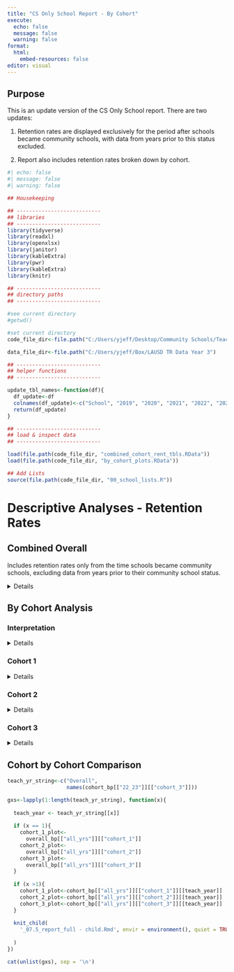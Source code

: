 ```yaml
---
title: "CS Only School Report - By Cohort"
execute:
  echo: false
  message: false
  warning: false
format: 
  html:
    embed-resources: false
editor: visual
---
```


## Purpose

This is an update version of the CS Only School report. There are two updates:

1.  Retention rates are displayed exclusively for the period after schools became community schools, with data from years prior to this status excluded.

2.  Report also includes retention rates broken down by cohort.

```r
#| echo: false
#| message: false
#| warning: false

## Housekeeping

## ---------------------------
## libraries
## ---------------------------
library(tidyverse)
library(readxl)
library(openxlsx)
library(janitor)
library(kableExtra)
library(pwr)
library(kableExtra)
library(knitr)

## ---------------------------
## directory paths
## ---------------------------

#see current directory
#getwd()

#set current directory
code_file_dir<-file.path("C:/Users/yjeff/Desktop/Community Schools/Teacher Retention Data","Analyses", "cs_teach_rent2","y3_data")

data_file_dir<-file.path("C:/Users/yjeff/Box/LAUSD TR Data Year 3")

## ---------------------------
## helper functions
## ---------------------------

update_tbl_names<-function(df){
  df_update<-df
  colnames(df_update)<-c("School", "2019", "2020", "2021", "2022", "2023")
  return(df_update)
}

## ---------------------------
## load & inspect data
## ---------------------------

load(file.path(code_file_dir, "combined_cohort_rent_tbls.RData"))
load(file.path(code_file_dir, "by_cohort_plots.RData"))

## Add Lists
source(file.path(code_file_dir, "00_school_lists.R"))
```

# Descriptive Analyses - Retention Rates

## Combined Overall

Includes retention rates only from the time schools became community schools, excluding data from years prior to their community school status.

<details>

```r
teach_yr_string<-names(combined_overall_bp[["22_23"]])

gxs<-lapply(1:length(teach_yr_string), function(x){
  
  teach_year <- teach_yr_string[[x]]
  plot_list_22_23<-combined_overall_bp[["22_23"]]
  plot_list_all_years<-combined_overall_bp[["all_yrs"]]
  rent_tbl<-combined_overall_rent_tbls

  knit_child(
    '_07.3_report_full - child.Rmd', envir = environment(), quiet = TRUE
    
  )
})

cat(unlist(gxs), sep = '\n')

```

</details>

## By Cohort Analysis

### Interpretation
<details>
Among teachers with 0–3 years of experience, retention patterns vary by cohort. Cohort 1 started with retention rates in the 70s, rising sharply to 95% in 2023. Cohort 2 began in the 80s but declined to the mid-70s by 2022–2023. Cohort 3 dropped from 90% in 2021 to 70% by 2023. Similar trends are seen among teachers with 4–5 years of experience.

For 6–10 year veterans, Cohort 1’s retention rates declined steadily from 2020 to 2023. Cohort 2 began at 100% but fell to the mid-80s to low-90s range. Cohort 3 rose from 58% in 2021 to 92% in 2022, then declined to 76% in 2023.

Among 11–15 year veterans, Cohort 1 maintained retention in the 80s throughout. Cohort 2 increased from 72% to 93%, while Cohort 3 dropped from 100% in 2021 to 75% in 2022 before rebounding to 90% in 2023.

For those with 15+ years, Cohorts 1 and 2 maintained steady retention in the high-80s and mid-80s, respectively. Cohort 3 saw a decline in retention from 2021 to 2023.
</details>

### Cohort 1
<details>

```r
#overall Cohort
teach_yr_string<-c("overall")

gxs<-lapply(1:length(teach_yr_string), function(x){
  
  teach_year <- teach_yr_string[[x]]
  plot_list_22_23<-overall_bp[["22_23"]][["cohort_1"]]
  plot_list_all_years<-overall_bp[["all_yrs"]][["cohort_1"]]
  rent_tbl<-cohort_overall_v2[["cohort_1"]]
  
  knit_child(
    '_07.4_report_full - child.Rmd', envir = environment(), quiet = TRUE
    
  )
})

cat(unlist(gxs), sep = '\n')
```


```r
teach_yr_string<-names(cohort_bp[["22_23"]][["cohort_1"]])

gxs<-lapply(1:length(teach_yr_string), function(x){
  
  teach_year <- teach_yr_string[[x]]
  plot_list_22_23<-cohort_bp[["22_23"]][["cohort_1"]]
  plot_list_all_years<-cohort_bp[["all_yrs"]][["cohort_1"]]
  rent_tbl<-cohort_overall_teach_exp_v2[["cohort_1"]]    
  

  knit_child(
    '_07.3_report_full - child.Rmd', envir = environment(), quiet = TRUE
    
  )
})

cat(unlist(gxs), sep = '\n')
```

</details>

### Cohort 2

<details>

```r
#overall Cohort
teach_yr_string<-c("overall")

gxs<-lapply(1:length(teach_yr_string), function(x){
  
  teach_year <- teach_yr_string[[x]]
  plot_list_22_23<-overall_bp[["22_23"]][["cohort_2"]]
  plot_list_all_years<-overall_bp[["all_yrs"]][["cohort_2"]]
  rent_tbl<-cohort_overall_v2[["cohort_2"]]
  
  knit_child(
    '_07.4_report_full - child.Rmd', envir = environment(), quiet = TRUE
    
  )
})

cat(unlist(gxs), sep = '\n')
```

```r
teach_yr_string<-names(cohort_bp[["22_23"]][["cohort_2"]])

gxs<-lapply(1:length(teach_yr_string), function(x){
  
  teach_year <- teach_yr_string[[x]]
  plot_list_22_23<-cohort_bp[["22_23"]][["cohort_2"]]
  plot_list_all_years<-cohort_bp[["all_yrs"]][["cohort_2"]]
  rent_tbl<-cohort_overall_teach_exp_v2[["cohort_2"]]

  knit_child(
    '_07.3_report_full - child.Rmd', envir = environment(), quiet = TRUE
    
  )
})

cat(unlist(gxs), sep = '\n')
```

</details>

### Cohort 3

<details>

```r
#overall Cohort
teach_yr_string<-c("overall")

gxs<-lapply(1:length(teach_yr_string), function(x){
  
  teach_year <- teach_yr_string[[x]]
  plot_list_22_23<-overall_bp[["22_23"]][["cohort_3"]]
  plot_list_all_years<-overall_bp[["all_yrs"]][["cohort_3"]]
  rent_tbl<-cohort_overall_v2[["cohort_3"]]
  
  knit_child(
    '_07.4_report_full - child.Rmd', envir = environment(), quiet = TRUE
    
  )
})

cat(unlist(gxs), sep = '\n')
```


```r
teach_yr_string<-names(cohort_bp[["22_23"]][["cohort_3"]])

gxs<-lapply(1:length(teach_yr_string), function(x){
  
  teach_year <- teach_yr_string[[x]]
  plot_list_22_23<-cohort_bp[["22_23"]][["cohort_3"]]
  plot_list_all_years<-cohort_bp[["all_yrs"]][["cohort_3"]]
  rent_tbl<-cohort_overall_teach_exp_v2[["cohort_3"]]

  knit_child(
    '_07.3_report_full - child.Rmd', envir = environment(), quiet = TRUE
    
  )
})

cat(unlist(gxs), sep = '\n')
```

</details>


## Cohort by Cohort Comparison

```r
teach_yr_string<-c("Overall",
                   names(cohort_bp[["22_23"]][["cohort_3"]]))

gxs<-lapply(1:length(teach_yr_string), function(x){
  
  teach_year <- teach_yr_string[[x]]
  
  if (x == 1){
    cohort_1_plot<-
      overall_bp[["all_yrs"]][["cohort_1"]]
    cohort_2_plot<-
      overall_bp[["all_yrs"]][["cohort_2"]]
    cohort_3_plot<-
      overall_bp[["all_yrs"]][["cohort_3"]]
  }
  
  if (x >1){
    cohort_1_plot<-cohort_bp[["all_yrs"]][["cohort_1"]][[teach_year]]
    cohort_2_plot<-cohort_bp[["all_yrs"]][["cohort_2"]][[teach_year]]
    cohort_3_plot<-cohort_bp[["all_yrs"]][["cohort_3"]][[teach_year]]
  }
  
  knit_child(
    '_07.5_report_full - child.Rmd', envir = environment(), quiet = TRUE
    
  )
})

cat(unlist(gxs), sep = '\n')
```

